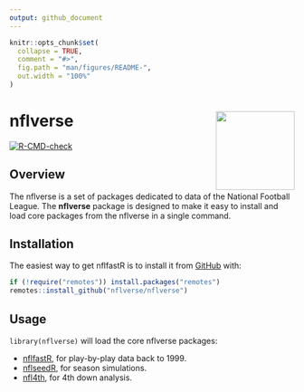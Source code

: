 ```yaml
---
output: github_document
---
```


<!-- README.md is generated from README.Rmd. Please edit that file -->

```r
knitr::opts_chunk$set(
  collapse = TRUE,
  comment = "#>",
  fig.path = "man/figures/README-",
  out.width = "100%"
)
```

# **nflverse** <img src='man/figures/logo.png' align="right" height="139" />


<!-- badges: start -->
[![R-CMD-check](https://github.com/nflverse/nflverse/workflows/R-CMD-check/badge.svg)](https://github.com/nflverse/nflverse/actions)
<!-- badges: end -->

## Overview

The nflverse is a set of packages dedicated to data of the National Football League. The __nflverse__ package is designed to make it easy to install and load core packages from the nflverse in a single command.

## Installation

The easiest way to get nflfastR is to install it from [GitHub](https://github.com/nflverse/nflverse/) with:

```r
if (!require("remotes")) install.packages("remotes")
remotes::install_github("nflverse/nflverse")
```

## Usage

`library(nflverse)` will load the core nflverse packages: 

* [nflfastR](https://ggplot2.tidyverse.org), for play-by-play data back to 1999.
* [nflseedR](https://dplyr.tidyverse.org), for season simulations.
* [nfl4th](https://tidyr.tidyverse.org), for 4th down analysis.

